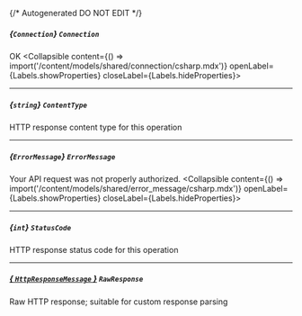 {/* Autogenerated DO NOT EDIT  */}

##### *{`Connection`}* `Connection`
OK
<Collapsible content={() => import('/content/models/shared/connection/csharp.mdx')} openLabel={Labels.showProperties} closeLabel={Labels.hideProperties}>
</Collapsible>

---
##### *{`string`}* `ContentType`
HTTP response content type for this operation

---
##### *{`ErrorMessage`}* `ErrorMessage`
Your API request was not properly authorized.
<Collapsible content={() => import('/content/models/shared/error_message/csharp.mdx')} openLabel={Labels.showProperties} closeLabel={Labels.hideProperties}>
</Collapsible>

---
##### *{`int`}* `StatusCode`
HTTP response status code for this operation

---
##### [*{ `HttpResponseMessage` }*](https://learn.microsoft.com/en-us/dotnet/api/system.net.http.httpresponsemessage?view=net-5.0) `RawResponse`
Raw HTTP response; suitable for custom response parsing


